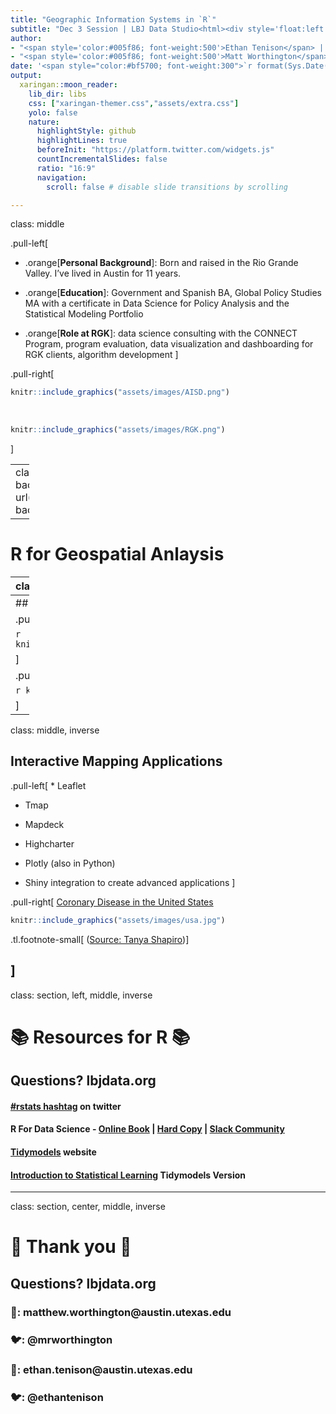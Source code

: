```yaml
---
title: "Geographic Information Systems in `R`"
subtitle: "Dec 3 Session | LBJ Data Studio<html><div style='float:left'></div><hr color='#e2f1fc' size=1px width=1100px></html>"
author: 
- "<span style='color:#005f86; font-weight:500'>Ethan Tenison</span> | Project Manager for Data Initiatives, UT Austin - RGK Center"
- "<span style='color:#005f86; font-weight:500'>Matt Worthington</span> | Sr. Project Manager for Data Initiatives, UT Austin - LBJ"
date: '<span style="color:#bf5700; font-weight:300">`r format(Sys.Date(), "%B %d, %Y")`</span>'
output:
  xaringan::moon_reader: 
    lib_dir: libs
    css: ["xaringan-themer.css","assets/extra.css"]
    yolo: false
    nature:
      highlightStyle: github
      highlightLines: true
      beforeInit: "https://platform.twitter.com/widgets.js"
      countIncrementalSlides: false
      ratio: "16:9"
      navigation:
        scroll: false # disable slide transitions by scrolling

---
```

class: middle

.pull-left[

* .orange[**Personal Background**]: Born and raised in the Rio Grande Valley. I've lived in Austin for 11 years.

* .orange[**Education**]: Government and Spanish BA, Global Policy Studies MA with a certificate in Data Science for Policy Analysis and the Statistical Modeling Portfolio 

* .orange[**Role at RGK**]: data science consulting with the CONNECT Program, program evaluation, data visualization and dashboarding for RGK clients, algorithm development
]

.pull-right[


```r
knitr::include_graphics("assets/images/AISD.png")

```

<br/>

```r
knitr::include_graphics("assets/images/RGK.png")
```


]

---
class: inverse, center, middle
background-image: url("assets/images/africa.png")
background-size: contain

--

# R for Geospatial Anlaysis 

---
class: middle

# What can you do with R 

.pull-left[

* Static Maps

* Interactive Mapping Applications

* 3D Mapping and lidar integration 

* Geospatial Data Science 

* Transportation Modeling

]

.pull-right[

```r
knitr::include_graphics("assets/images/pittsburg.png")
```

.tl.footnote-small[
([Source: Mark Egge](https://towardsdatascience.com/five-essential-skills-for-transportation-data-science-8c4bed72c03e))
]

]

---
## Static Maps 

.pull-left[

```r
knitr::include_graphics("assets/images/madrid.jpeg")
```



]

.pull-right[

```r
knitr::include_graphics("assets/images/nyc.jpeg")
```


]

---
class: middle, inverse

## Interactive Mapping Applications

.pull-left[
* Leaflet 

* Tmap 

* Mapdeck 

* Highcharter

* Plotly (also in Python)

* Shiny integration to create advanced applications
]


.pull-right[
[Coronary Disease in the United States](https://rpubs.com/tshapiro/coronarydisease)

```r
knitr::include_graphics("assets/images/usa.jpg")
```

.tl.footnote-small[
([Source: Tanya Shapiro](https://twitter.com/tanya_shapiro))
]

]
---

class: section, left, middle, inverse

# 📚 Resources for R 📚

## Questions? lbjdata.org

#### [#rstats hashtag](https://twitter.com/search?q=%23rstats) on twitter
#### R For Data Science - [Online Book](https://r4ds.had.co.nz) | [Hard Copy](https://www.oreilly.com/library/view/r-for-data/9781491910382/) | [Slack Community](https://www.rfordatasci.com)
#### [Tidymodels](https://www.tidymodels.org/) website
#### [Introduction to Statistical Learning](https://emilhvitfeldt.github.io/ISLR-tidymodels-labs/index.html) Tidymodels Version


---

class: section, center, middle, inverse

# 🙏 Thank you 🙏

## Questions? lbjdata.org

### 📧: matthew.worthington@austin.utexas.edu
### 🐦: @mrworthington
### 📧: ethan.tenison@austin.utexas.edu
### 🐦: @ethantenison


